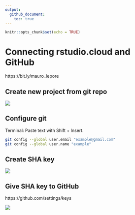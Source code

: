 ```yaml
---
output: 
  github_document:
    toc: true
---
```


```r
knitr::opts_chunk$set(echo = TRUE)
```

# Connecting rstudio.cloud and GitHub

https://bit.ly/mauro_lepore

## Create new project from git repo

![](https://i.imgur.com/E1wcTup.png)

## Configure git

Terminal: Paste text with Shift + Insert.

```bash
git config --global user.email "example@gmail.com"
git config --global user.name "example"
```

## Create SHA key

![](https://i.imgur.com/8cyFyn7.png)

## Give SHA key to GitHub

https://github.com/settings/keys

![](https://i.imgur.com/Zu1SmoB.png)


